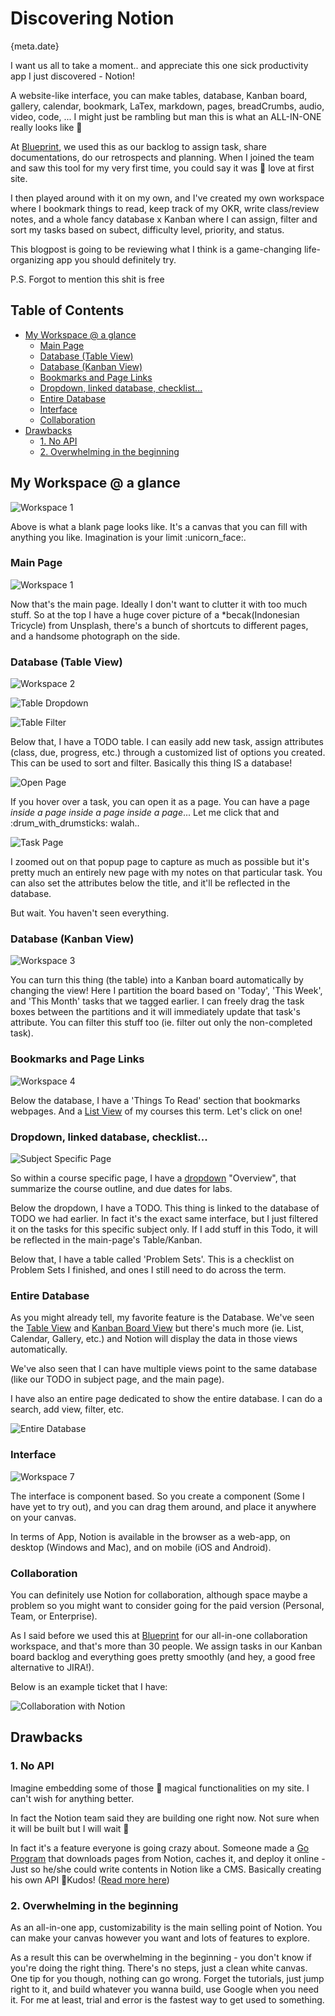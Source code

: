 



# Discovering Notion

<Time>{meta.date}</Time>

I want us all to take a moment.. and appreciate this one sick productivity app I just discovered - Notion!

A website-like interface, you can make tables, database, Kanban board, gallery, calendar, bookmark, LaTex, markdown, pages, breadCrumbs, audio, video, code, ... I might just be rambling but man this is what an ALL-IN-ONE really looks like :man_dancing:

At [Blueprint](https://uwblueprint.org/), we used this as our backlog to assign task, share documentations, do our retrospects and planning. When I joined the team and saw this tool for my very first time, you could say it was :sparkling_heart: ​love at first site.

I then played around with it on my own, and I've created my own workspace where I bookmark things to read, keep track of my OKR, write class/review notes, and a whole fancy database x Kanban where I can assign, filter and sort my tasks based on subect, difficulty level, priority, and status. 

This blogpost is going to be reviewing what I think is a game-changing life-organizing app you should definitely try. 

P.S. Forgot to mention this shit is free

## Table of Contents

* [My Workspace @ a glance](#my-workspace-@-a-glance)
  + [Main Page](#main-page)
  + [Database (Table View)](#database-\(table-view\))
  + [Database (Kanban View)](#database-\(kanban-view\))
  + [Bookmarks and Page Links](#bookmarks-and-page-links)
  + [Dropdown, linked database, checklist...](#dropdown,-linked-database,-checklist...)
  + [Entire Database](#entire-database)
  + [Interface](#interface)
  + [Collaboration](#collaboration)
* [Drawbacks](#drawbacks)
  + [1. No API](#1.-no-api)
  + [2. Overwhelming in the beginning](#2.-overwhelming-in-the-beginning)

## My Workspace @ a glance

![Workspace 1](/static/blogAssets/discovering-notion/newpage.png)

Above is what a blank page looks like. It's a canvas that you can fill with anything you like. Imagination is your limit :unicorn_face:.

### Main Page

![Workspace 1](/static/blogAssets/discovering-notion/workspace1.png)

Now that's the main page. Ideally I don't want to clutter it with too much stuff. So at the top I have a huge cover picture of a *becak(Indonesian Tricycle) from Unsplash, there's a bunch of shortcuts to different pages, and a handsome photograph on the side.

### Database (Table View)

![Workspace 2](/static/blogAssets/discovering-notion/workspace2.png)

![Table Dropdown](/static/blogAssets/discovering-notion/workspace2_dropdown.png)

![Table Filter](/static/blogAssets/discovering-notion/workspace2_filter.png)

Below that, I have a TODO table. I can easily add new task, assign attributes (class, due, progress, etc.) through a customized list of options you created. This can be used to sort and filter. Basically this thing IS a database! 

![Open Page](/static/blogAssets/discovering-notion/workspace2_open.png)

If you hover over a task, you can open it as a page. You can have a page *inside a page inside a page inside a page*... Let me click that and :drum_with_drumsticks: walah..

![Task Page](/static/blogAssets/discovering-notion/workspace2_task.png)

I zoomed out on that popup page to capture as much as possible but it's pretty much an entirely new page with my notes on that particular task. You can also set the attributes below the title, and it'll be reflected in the database.

But wait. You haven't seen everything.

### Database (Kanban View)

![Workspace 3](/static/blogAssets/discovering-notion/workspace3_kanban.png)

You can turn this thing (the table) into a Kanban board automatically by changing the view! Here I partition the board based on 'Today', 'This Week', and 'This Month' tasks that we tagged earlier. I can freely drag the task boxes between the partitions and it will immediately update that task's attribute. You can filter this stuff too (ie. filter out only the non-completed task).

### Bookmarks and Page Links

![Workspace 4](/static/blogAssets/discovering-notion/workspace4.png)

Below the database, I have a 'Things To Read' section that bookmarks webpages. And a <u>List View</u> of my courses this term. Let's click on one!

### Dropdown, linked database, checklist...

![Subject Specific Page](/static/blogAssets/discovering-notion/workspace5.png)

So within a course specific page, I have a <u>dropdown</u> "Overview", that summarize the course outline, and due dates for labs. 

Below the dropdown, I have a TODO. This thing is linked to the database of TODO we had earlier. In fact it's the exact same interface, but I just filtered it on the tasks for this specific subject only. If I add stuff in this Todo, it will be reflected in the main-page's Table/Kanban.

Below that, I have a table called 'Problem Sets'. This is a checklist on Problem Sets I finished, and ones I still need to do across the term.

### Entire Database

As you might already tell, my favorite feature is the Database. We've seen the <u>Table View</u> and <u>Kanban Board View</u> but there's much more (ie. List, Calendar, Gallery, etc.) and Notion will display the data in those views automatically.

We've also seen that I can have multiple views point to the same database (like our TODO in subject page, and the main page).

I have also an entire page dedicated to show the entire database. I can do a search, add view, filter, etc.

![Entire Database](/static/blogAssets/discovering-notion/workspace6.png)

### Interface

![Workspace 7](/static/blogAssets/discovering-notion/workspace7.png)

The interface is component based. So you create a component (Some I have yet to try out), and you can drag them around, and place it anywhere on your canvas. 

In terms of App, Notion is available in the browser as a web-app, on desktop (Windows and Mac), and on mobile (iOS and Android).

### Collaboration

You can definitely use Notion for collaboration, although space maybe a problem so you might want to consider going for the paid version (Personal, Team, or Enterprise).

As I said before we used this at [Blueprint](https://uwblueprint.org/) for our all-in-one collaboration workspace, and that's more than 30 people. We assign tasks in our Kanban board backlog and everything goes pretty smoothly (and hey, a good free alternative to JIRA!).

Below is an example ticket that I have:

![Collaboration with Notion](/static/blogAssets/discovering-notion/blueprint1.png)

## Drawbacks

### 1. No API

Imagine embedding some of those :rainbow: magical functionalities on my site. I can't wish for anything better. 

In fact the Notion team said they are building one right now. Not sure when it will be built but I will wait :older_man:

In fact it's a feature everyone is going crazy about. Someone made a [Go Program]( https://github.com/kjk/blog) that downloads pages from Notion, caches it, and deploy it online - Just so he/she could write contents in Notion like a CMS. Basically creating his own API :clap:Kudos! ([Read more here]( https://blog.kowalczyk.info/article/88aee8f43620471aa9dbcad28368174c/how-i-reverse-engineered-notion-api.html ))

### 2. Overwhelming in the beginning

As an all-in-one app, customizability is the main selling point of Notion. You can make your canvas however you want and lots of features to explore.

As a result this can be overwhelming in the beginning - you don't know if you're doing the right thing. There's no steps, just a clean white canvas. One tip for you though, nothing can go wrong. Forget the tutorials, just jump right to it, and build whatever you wanna build, use Google when you need it. For me at least, trial and error is the fastest way to get used to something.

